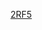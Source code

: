 {{Linescore
| Date = 3月18日
| Time = 12:30
| Location = [[沛可公園球場]]
| Road = '''{{bb|PUR}}''' | RoadAbr = 波多黎各
| R1 = 1 | R2 = 0 | R3 = 1 | R4 = 0 | R5 = 1 | R6 = 2 | R7 = 5 | R8 = 1 | R9 = 2 | RR = 13 | RH = 17 | RE = 0
| Home = {{bb|VEN}} | HomeAbr = 委內瑞拉
| H1 = 0 | H2 = 0 | H3 = 0 | H4 = 0 | H5 = 0 | H6 = 2 | H7 = 0 | H8 = 0 | H9 = 0 | HR = 2 | HH = 5 | HE = 2
| WP = {{link-en|Jose De Leon|José De León}} (1-0)
| LP = {{link-en|Martin Perez|Martín Pérez (baseball)}} (0-1)
| SV = 
| RoadHR = {{link-en|Kennys Vargas|Kennys Vargas}} (1，9局上，2分)
| HomeHR = {{link-en|Rougned Odor|Rougned Odor}} (2，6局下，2分)
| Attendance = 20,778
| Notes = 
| BoxURL = https://www.worldbaseballclassic.com/gameday/puerto-rico-vs-venezuela/2017/03/18/486936#game=486936,game_state=final,game_tab=box
}}<noinclude>
[[Category:2017年世界棒球經典賽賽事模板|2RF5]]
</noinclude>